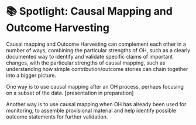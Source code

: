 # 📚 Spotlight: Causal Mapping and Outcome Harvesting

Causal mapping and Outcome Harvesting can complement each other in a number of ways, combining the particular strengths of OH, such as a clearly documented way to identify and validate specific claims of important changes, with the particular strengths of causal mapping, such as understanding how simple contribution/outcome stories can chain together into a bigger picture.

One way is to use causal mapping after an OH process, perhaps focusing on a subset of the data. [presentation in preparation]

Another way is to use causal mapping when OH has already been used for monitoring, to assemble provisional material and help identify possible outcome statements for further validation. 